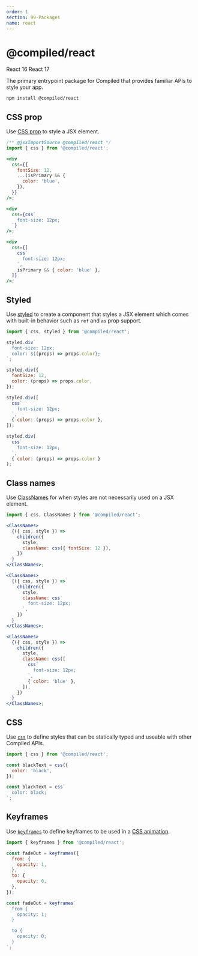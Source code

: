 ```yaml
---
order: 1
section: 99-Packages
name: react
---
```


# @compiled/react


<HorizontalStack gap={0.5} spacing={2}>
  <Lozenge>React 16</Lozenge>
  <Lozenge>React 17</Lozenge>
</HorizontalStack>

The primary entrypoint package for Compiled that provides familiar APIs to style your app.

```bash
npm install @compiled/react
```

## CSS prop

Use [CSS prop](/api-css-prop) to style a JSX element.

```jsx
/** @jsxImportSource @compiled/react */
import { css } from '@compiled/react';

<div
  css={{
    fontSize: 12,
    ...(isPrimary && {
      color: 'blue',
    }),
  }}
/>;

<div
  css={css`
    font-size: 12px;
  `}
/>;

<div
  css={[
    css`
      font-size: 12px;
    `,
    isPrimary && { color: 'blue' },
  ]}
/>;
```

## Styled

Use [styled](/api-styled) to create a component that styles a JSX element which comes with built-in behavior such as `ref` and `as` prop support.

```jsx
import { css, styled } from '@compiled/react';

styled.div`
  font-size: 12px;
  color: ${(props) => props.color};
`;

styled.div({
  fontSize: 12,
  color: (props) => props.color,
});

styled.div([
  css`
    font-size: 12px;
  `,
  { color: (props) => props.color },
]);

styled.div(
  css`
    font-size: 12px;
  `,
  { color: (props) => props.color }
);
```

## Class names

Use [ClassNames](/api-class-names) for when styles are not necessarily used on a JSX element.

```jsx
import { css, ClassNames } from '@compiled/react';

<ClassNames>
  {({ css, style }) =>
    children({
      style,
      className: css({ fontSize: 12 }),
    })
  }
</ClassNames>;

<ClassNames>
  {({ css, style }) =>
    children({
      style,
      className: css`
        font-size: 12px;
      `,
    })
  }
</ClassNames>;

<ClassNames>
  {({ css, style }) =>
    children({
      style,
      className: css([
        css`
          font-size: 12px;
        `,
        { color: 'blue' },
      ]),
    })
  }
</ClassNames>;
```

## CSS

Use [`css`](/api-css) to define styles that can be statically typed and useable with other Compiled APIs.

```jsx
import { css } from '@compiled/react';

const blackText = css({
  color: 'black',
});

const blackText = css`
  color: black;
`;
```

## Keyframes

Use [`keyframes`](/api-keyframes) to define keyframes to be used in a [CSS animation](https://developer.mozilla.org/en-US/docs/Web/CSS/animation).

```jsx
import { keyframes } from '@compiled/react';

const fadeOut = keyframes({
  from: {
    opacity: 1,
  },
  to: {
    opacity: 0,
  },
});

const fadeOut = keyframes`
  from {
    opacity: 1;
  }

  to {
    opacity: 0;
  }
`;
```
